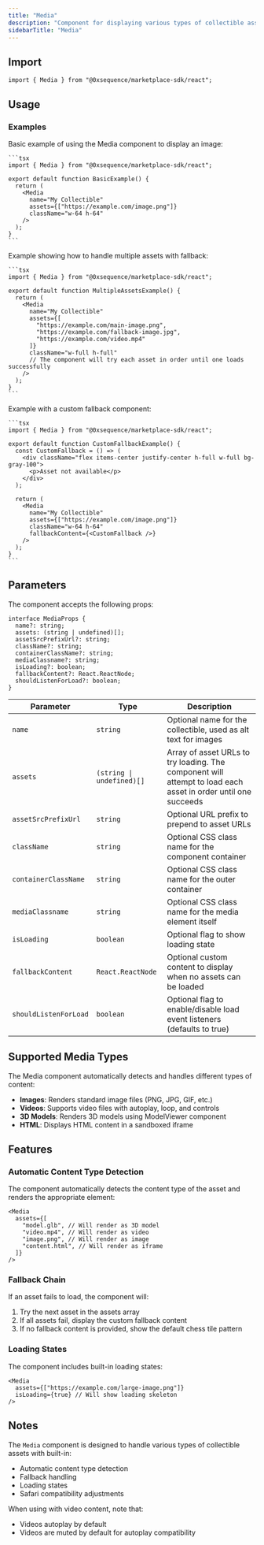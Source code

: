 ```yaml
---
title: "Media"
description: "Component for displaying various types of collectible assets"
sidebarTitle: "Media"
---
```


## Import

```tsx
import { Media } from "@0xsequence/marketplace-sdk/react";
```

## Usage

### Examples

<Tabs>
  <Tab title="Basic Usage">
    Basic example of using the Media component to display an image:

    ```tsx
    import { Media } from "@0xsequence/marketplace-sdk/react";

    export default function BasicExample() {
      return (
        <Media
          name="My Collectible"
          assets={["https://example.com/image.png"]}
          className="w-64 h-64"
        />
      );
    }
    ```

  </Tab>
  <Tab title="Multiple Assets">
    Example showing how to handle multiple assets with fallback:

    ```tsx
    import { Media } from "@0xsequence/marketplace-sdk/react";

    export default function MultipleAssetsExample() {
      return (
        <Media
          name="My Collectible"
          assets={[
            "https://example.com/main-image.png",
            "https://example.com/fallback-image.jpg",
            "https://example.com/video.mp4"
          ]}
          className="w-full h-full"
          // The component will try each asset in order until one loads successfully
        />
      );
    }
    ```

  </Tab>
  <Tab title="Custom Fallback">
    Example with a custom fallback component:

    ```tsx
    import { Media } from "@0xsequence/marketplace-sdk/react";

    export default function CustomFallbackExample() {
      const CustomFallback = () => (
        <div className="flex items-center justify-center h-full w-full bg-gray-100">
          <p>Asset not available</p>
        </div>
      );

      return (
        <Media
          name="My Collectible"
          assets={["https://example.com/image.png"]}
          className="w-64 h-64"
          fallbackContent={<CustomFallback />}
        />
      );
    }
    ```

  </Tab>
</Tabs>

## Parameters

The component accepts the following props:

```tsx
interface MediaProps {
  name?: string;
  assets: (string | undefined)[];
  assetSrcPrefixUrl?: string;
  className?: string;
  containerClassName?: string;
  mediaClassname?: string;
  isLoading?: boolean;
  fallbackContent?: React.ReactNode;
  shouldListenForLoad?: boolean;
}
```

| Parameter             | Type                      | Description                                                                                                   |
| --------------------- | ------------------------- | ------------------------------------------------------------------------------------------------------------- |
| `name`                | `string`                  | Optional name for the collectible, used as alt text for images                                                |
| `assets`              | `(string \| undefined)[]` | Array of asset URLs to try loading. The component will attempt to load each asset in order until one succeeds |
| `assetSrcPrefixUrl`   | `string`                  | Optional URL prefix to prepend to asset URLs                                                                  |
| `className`           | `string`                  | Optional CSS class name for the component container                                                           |
| `containerClassName`  | `string`                  | Optional CSS class name for the outer container                                                               |
| `mediaClassname`      | `string`                  | Optional CSS class name for the media element itself                                                          |
| `isLoading`           | `boolean`                 | Optional flag to show loading state                                                                           |
| `fallbackContent`     | `React.ReactNode`         | Optional custom content to display when no assets can be loaded                                               |
| `shouldListenForLoad` | `boolean`                 | Optional flag to enable/disable load event listeners (defaults to true)                                       |

## Supported Media Types

The Media component automatically detects and handles different types of content:

- **Images**: Renders standard image files (PNG, JPG, GIF, etc.)
- **Videos**: Supports video files with autoplay, loop, and controls
- **3D Models**: Renders 3D models using ModelViewer component
- **HTML**: Displays HTML content in a sandboxed iframe

## Features

### Automatic Content Type Detection

The component automatically detects the content type of the asset and renders the appropriate element:

```tsx
<Media
  assets={[
    "model.glb", // Will render as 3D model
    "video.mp4", // Will render as video
    "image.png", // Will render as image
    "content.html", // Will render as iframe
  ]}
/>
```

### Fallback Chain

If an asset fails to load, the component will:

1. Try the next asset in the assets array
2. If all assets fail, display the custom fallback content
3. If no fallback content is provided, show the default chess tile pattern

### Loading States

The component includes built-in loading states:

```tsx
<Media
  assets={["https://example.com/large-image.png"]}
  isLoading={true} // Will show loading skeleton
/>
```

## Notes

The `Media` component is designed to handle various types of collectible assets with built-in:

- Automatic content type detection
- Fallback handling
- Loading states
- Safari compatibility adjustments

When using with video content, note that:

- Videos autoplay by default
- Videos are muted by default for autoplay compatibility
